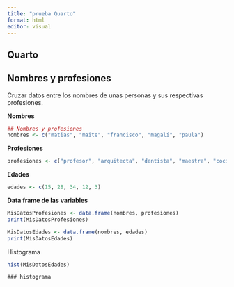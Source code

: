 ```yaml
---
title: "prueba Quarto"
format: html
editor: visual
---
```


## Quarto

## Nombres y profesiones

Cruzar datos entre los nombres de unas personas y sus respectivas profesiones.

**Nombres**

```r
## Nombres y profesiones 
nombres <- c("matias", "maite", "francisco", "magalí", "paula")

```

**Profesiones**

```r
profesiones <- c("profesor", "arquitecta", "dentista", "maestra", "cocinera")
```

**Edades**

```r
edades <- c(15, 28, 34, 12, 3)
```

**Data frame de las variables**

```r
MisDatosProfesiones <- data.frame(nombres, profesiones)
print(MisDatosProfesiones)
```

```r
MisDatosEdades <- data.frame(nombres, edades)
print(MisDatosEdades)
```

Histograma

```r
hist(MisDatosEdades)
```

```         
### histograma
```
